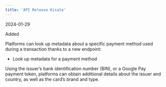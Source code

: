 ```yaml
---  
title: 'API Release Kisale'  
---  
```

<span class="date">2024-01-29</span>  
  
  
<div class="pill pill-green">Added</div>  
  

Platforms can look up metadata about a specific payment method used during a transaction thanks to a new endpoint:   
- Look up metadata for a payment method  

Using the issuer’s bank identification number (BIN), or a Google Pay payment token, platforms can obtain additional details about the issuer and country, as well as the card’s brand and type.